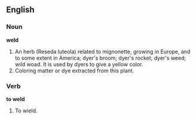 ==English==

===Noun===

'''weld'''

#An herb (Reseda luteola) related to mignonette, growing in Europe, and to some extent in America; dyer's broom; dyer's rocket; dyer's weed; wild woad. It is used by dyers to give a yellow color.
#Coloring matter or dye extracted from this plant.

===Verb===

'''to weld'''

#To wield.